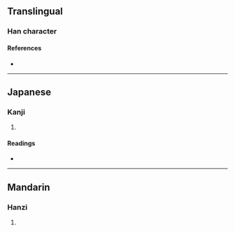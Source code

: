 {{character info/new}}
==Translingual==

===Han character===
{{Han char|rn=9|rad=人|as=11|sn=13|four=|canj=OIIH|ids=⿰亻參}}

====References====
* {{Han ref|kx=0114.060|dkj=01002|dj=0242.160|hdz=10215.100|uh=50AA|ud=20650}}

----

==Japanese==

===Kanji===
{{ja-kanji|grade=|rs=人11}}

# {{defn|lang=ja|sort=人11}}

====Readings====
* {{ja-readings|on=[[さん]] (san)|kun=[[よい]] (yoi), [[よいさま]] (yoisama)}}

----

==Mandarin==

===Hanzi===
{{cmn-hanzi|pin=[[cān]] ([[can1]])|wg=ts'an<sup>1</sup>}}

# {{defn|lang=cmn|sort=人11}}